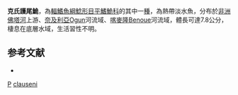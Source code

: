 {{Speciesbox 
| taxon = Phractura clauseni
| authority = [[Daget|Daget]] & [[Stauch|Stauch]], 1963
| status = LC
| status_system = IUCN3.1
}}
'''克氏護尾鮠'''，為[[輻鰭魚綱|輻鰭魚綱]][[鯰形目|鯰形目]][[平鰭鮠科|平鰭鮠科]]的其中一[[種|種]]，為熱帶淡水魚，分布於[[非洲|非洲]][[佛塔河|佛塔河]]上游、[[奈及利亞|奈及利亞]]Ogun河流域、[[喀麥隆|喀麥隆]]Benoue河流域，體長可達7.8公分，棲息在底層水域，生活習性不明。

==参考文献==
*{{FishBase_species|genus=Phractura|species=clauseni|year=2014|month=10}}

{{Taxonbar}}

[[Category:1963年描述的鱼类|P]]
[[Category:護尾鮠屬|clauseni]]